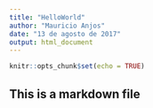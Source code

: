 ```yaml
---
title: "HelloWorld"
author: "Mauricio Anjos"
date: "13 de agosto de 2017"
output: html_document
---
```


```r
knitr::opts_chunk$set(echo = TRUE)
```

## This is a markdown file